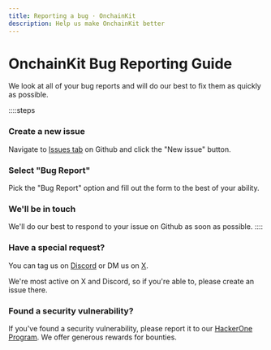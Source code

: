```yaml
---
title: Reporting a bug · OnchainKit
description: Help us make OnchainKit better
---
```


# OnchainKit Bug Reporting Guide

We look at all of your bug reports and will do our best to fix them as quickly as possible.

::::steps

### Create a new issue
Navigate to [Issues tab](https://github.com/coinbase/onchainkit/issues) on Github and click the "New issue" button.

### Select "Bug Report"
Pick the "Bug Report" option and fill out the form to the best of your ability. 

### We'll be in touch
We'll do our best to respond to your issue on Github as soon as possible.
::::

### Have a special request?
You can tag us on [Discord](https://discord.com/channels/1220414409550336183/1253768005863739565) or DM us on [X](https://x.com/Onchainkit).

We're most active on X and Discord, so if you're able to, please create an issue there.


### Found a security vulnerability?
If you've found a security vulnerability, please report it to our [HackerOne Program](https://hackerone.com/coinbase?type=team). We offer generous rewards for bounties. 